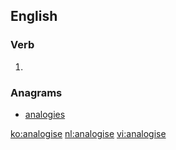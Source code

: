 ==English==

===Verb===
{{en-verb|analogis|ing}}

# {{alternative spelling of|analogize}}

===Anagrams===
* [[analogies#English|analogies]]

[[ko:analogise]]
[[nl:analogise]]
[[vi:analogise]]